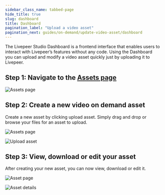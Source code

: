 ```yaml
---
sidebar_class_name: tabbed-page
hide_title: true
slug: dashboard
title: Dashboard
pagination_label: "Upload a video asset"
pagination_next: guides/on-demand/update-video-asset/dashboard
---
```



<Tabs />

The Livepeer Studio Dashboard is a frontend interface that enables users to
interact with Livepeer’s features without any code. Using the Dashboard you can
upload and modify a video asset quickly just by uploading it to Livepeer.

## Step 1: Navigate to the [Assets page](https://livepeer.studio/dashboard/assets)

![Assets page](/../static/guides/Dashboard-1.png)

## Step 2: Create a new video on demand asset

Create a new asset by clicking upload asset. Simply drag and drop or browse your
files for an asset to upload.

![Assets page](/../static/guides/Dashboard-2.png)

![Upload asset](/../static/guides/Dashboard-3.png)

## Step 3: View, download or edit your asset

After creating your new asset, you can now view, download or edit it.

![Asset page](/../static/guides/Dashboard-4.png)

![Asset details](/../static/guides/Dashboard-5.png)

